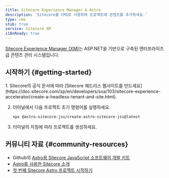 ```yaml
---
title: Sitecore Experience Manager & Astro
description: 'Sitecore를 CMS로 사용하여 프로젝트에 콘텐츠를 추가하세요.'
type: cms
stub: true
service: Sitecore XM
i18nReady: true
---
```


[Sitecore Experience Manager (XM)](https://www.sitecore.com/products/experience-manager)는 ASP.NET을 기반으로 구축된 엔터프라이즈급 콘텐츠 관리 시스템입니다.

## 시작하기 \{#getting-started\}

<Steps>
1. Sitecore의 공식 문서에 따라 [Sitecore 헤드리스 웹사이트를 만드세요](https://doc.sitecore.com/xp/en/developers/sxa/103/sitecore-experience-accelerator/create-a-headless-tenant-and-site.html).

2. 터미널에서 다음 프로젝트 초기 명령어를 실행하세요. 
    ```shell
    npx @astro-sitecore-jss/create-astro-sitecore-jss@latest
    ```

3. 터미널의 지침에 따라 프로젝트를 생성하세요.
</Steps>

## 커뮤니티 자료 \{#community-resources\}

- Github의 [Astro용 Sitecore JavaScript 소프트웨어 개발 키트](https://github.com/exdst/jss-astro-public)
- [Astro를 사용한 Sitecore 소개](https://exdst.com/posts/20231002-sitecore-astro)
- [첫 번째 Sitecore Astro 프로젝트 시작하기](https://exdst.com/posts/20240103-first-sitecore-astro-project)
